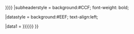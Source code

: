 {{Infobox
|child          = {{{child|<includeonly>yes</includeonly>}}}
|bodystyle      = border-spacing: 2px;

|subheader      = {{{タイトル|{{{標題|{{{title}}}}}}}}}
|subheaderstyle = background:#CCF; font-weight: bold;

|datastyle      = background:#EEF; text-align:left;

|data1    = <nowiki></nowiki>
{{{コンテンツ|{{{內容|{{{content}}}}}}}}}
<nowiki></nowiki>
}}<noinclude>

{{Documentation}}
</noinclude>